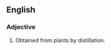 ==English==

===Adjective===
{{en-adj|-}}

# {{obsolete}} Obtained from plants by distillation.
#: {{rfquotek|Crabb}}

{{count page|[[Wiktionary:Page count]]}}